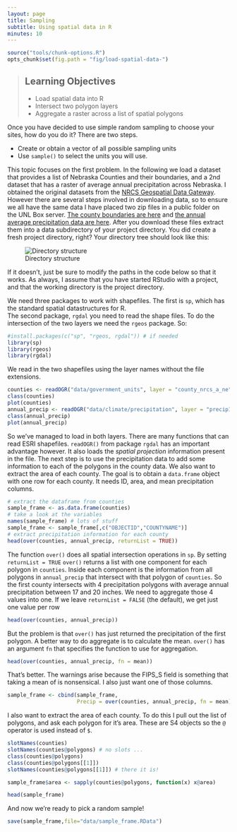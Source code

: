 ```yaml
---
layout: page
title: Sampling
subtitle: Using spatial data in R
minutes: 10
---
```


```r
source("tools/chunk-options.R")
opts_chunk$set(fig.path = "fig/load-spatial-data-")
```

> ## Learning Objectives {.objectives}
>
> * Load spatial data into R
> * Intersect two polygon layers
> * Aggregate a raster across a list of spatial polygons

Once you have decided to use simple random sampling to choose your sites, how do you do it? There are two steps.

* Create or obtain a vector of all possible sampling units
* Use `sample()` to select the units you will use. 

This topic focuses on the first problem. 
In the following we load a dataset that provides a list of Nebraska Counties and their boundaries, and a 2nd dataset that has a raster of average annual precipitation across Nebraska. 
I obtained the original datasets from the [NRCS Geospatial Data Gateway][NGG]. However there are several steps involved in downloading data, so to ensure we all have the same data I have placed two zip files in a public folder on the UNL Box server. [The county boundaries are here][county_data] and [the annual average precipitation data are here][precip_data]. After you download these files extract them into a data subdirectory of your project directory. You did create a fresh project directory, right? Your directory tree should look like this:

![Directory structure](img/03-Directory_tree.png)

If it doesn't, just be sure to modify the paths 
in the code below so that it works. As always, I 
assume that you have started RStudio with a project,
and that the working directory is the project directory. 

We need three packages to work with shapefiles. The first is `sp`, which has the standard spatial 
datastructures for R.  
The second package, `rgdal` you need to read the shape files. To do the intersection of the two layers we need the `rgeos` package. So:

```r
#install.packages(c("sp", "rgeos, rgdal")) # if needed
library(sp)
library(rgeos)
library(rgdal)
```

We read in the two shapefiles using the layer names without the file extensions. 

```r
counties <- readOGR("data/government_units", layer = "county_nrcs_a_ne")
class(counties)
plot(counties)
annual_precip <- readOGR("data/climate/precipitation", layer = "precip1981_2010_a_ne")
class(annual_precip)
plot(annual_precip)
```

So we've managed to load in both layers. 
There are many functions that can read
ESRI shapefiles. `readOGR()` from package
`rgdal` has an important advantage however.
It also loads the *spatial projection*
information present in the file. The next
step is to use the precipitation data to add
some information to each of the polygons in
the county data. We also want to extract the
area of each county. The goal is to obtain a
`data.frame` object with one row for each 
county. It needs ID, area, and mean 
precipitation columns. 

```r
# extract the dataframe from counties
sample_frame <- as.data.frame(counties)
# take a look at the variables
names(sample_frame) # lots of stuff
sample_frame <- sample_frame[,c("OBJECTID","COUNTYNAME")]
# extract precipitation information for each county
head(over(counties, annual_precip, returnList = TRUE))
```

The function `over()` does all spatial intersection operations in `sp`. 
By setting `returnList = TRUE` `over()` returns a list with one 
component for each polygon in `counties`. Inside each component is the 
information from all polygons in `annual_precip` that intersect with 
that polygon of `counties`. So the first county intersects with 4 precipitation 
polygons with average annual precipitation between 17 and 20 inches. 
We need to aggregate those 4 values into one. If we leave `returnList = FALSE` (the default), we get just one value per row

```r
head(over(counties, annual_precip))
```

But the problem is that `over()` has just returned the precipitation of the first polygon.
A better way to do aggregate is to calculate the mean. 
`over()` has an argument `fn` that specifies the function to use for aggregation.

```r
head(over(counties, annual_precip, fn = mean))
```

That's better. The warnings arise because the FIPS_S field is something that taking a mean of is nonsensical. 
I also just want one of those columns.

```r
sample_frame <- cbind(sample_frame,
                      Precip = over(counties, annual_precip, fn = mean)$PrecipInch)
```

I also want to extract the area of each county. To do this I pull out the list of polygons, 
and ask each polygon for it's area. These are S4 objects so the `@` operator
is used instead of `$`. 

```r
slotNames(counties)
slotNames(counties@polygons) # no slots ... 
class(counties@polygons)
class(counties@polygons[[1]])
slotNames(counties@polygons[[1]]) # there it is!

sample_frame$area <- sapply(counties@polygons, function(x) x@area)

head(sample_frame)
```

And now we're ready to pick a random sample!

```r
save(sample_frame,file="data/sample_frame.RData")
```


[NGG]: https://gdg.sc.egov.usda.gov/
[county_data]: https://unl.box.com/s/hhmwj9glyr785ixzdbo8fubkirljwg6c
[precip_data]: https://unl.box.com/s/l6tzuuc79kiyiyaytbgm0u05ea2teahu
